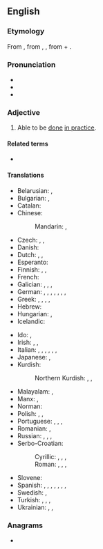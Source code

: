 ==English==

===Etymology===
From {{der|en|xno|fesable}}, from {{der|en|la|facere}}, {{der|en|fro|faisable|fesable, faisable|t=doable}}, from {{m|fro|faire|fere, faire|t=to do}} + {{m|fro|-able}}.

===Pronunciation===
* {{IPA|en|/ˈfiːzəbəl/}}
* {{audio|en|en-us-feasible.ogg|Audio (US)}}
* {{rhymes|en|iːzəbəl|s=3}}

===Adjective===
{{en-adj}}

# Able to be [[do]]ne [[in practice]].
#: {{ux|en|His plan to rid Trafalgar Square of pigeons by bringing in peregrine falcons to eat them was dismissed as not '''feasible'''.}}
#: {{syn|en|achievable|doable|possible|practicable|workable}}
#: {{ant|en|infeasible|unfeasible}}

====Related terms====
* {{l|en|feasibility}}

====Translations====
{{trans-top|that can be done in practice}}
* Belarusian: {{t|be|выкана́льны}}, {{t|be|магчы́мы}}
* Bulgarian: {{t+|bg|изпълни́м}}, {{t+|bg|осъществи́м}}
* Catalan: {{t+|ca|factible}}
* Chinese:
*: Mandarin: {{t+|cmn|可行|alt=可行的|tr=kěxíng de}}, {{t|cmn|可做|tr=kězuò de|alt=可做的}}
* Czech: {{t|cs|uskutečnitelný}}, {{t|cs|proveditelný}}, {{t+|cs|možný}}
* Danish: {{t+|da|mulig}}
* Dutch: {{t+|nl|mogelijk}}, {{t+|nl|haalbaar}}, {{t+|nl|doenlijk}}
* Esperanto: {{t|eo|farebla}}
* Finnish: {{t+|fi|toteuttamiskelpoinen}}, {{t|fi|tehtävissä}}, {{t+|fi|mahdollinen}}
* French: {{t+|fr|faisable}}
* Galician: {{t+|gl|factible}}, {{t+|gl|factíbel}}, {{t|gl|feitíbel}}, {{t|gl|facedoiro}}
* German: {{t+|de|durchführbar}}, {{t+|de|machbar}}, {{t+|de|ausführbar}}, {{t+|de|realisierbar}}, {{t+|de|praktikabel}}, {{t+|de|tunlich}}, {{t+|de|erreichbar}}, {{t|de|angängig}}
* Greek: {{t+|el|εφικτός}}, {{t+|el|πραγματοποιήσιμος}}, {{t+|el|επιτεύξιμος}}, {{t+|el|υλοποιήσιμος}}, {{t|el|πραγματώσιμος}}
* Hebrew: {{t|he|בר ביצוע|tr=bar bitzua}}
* Hungarian: {{t+|hu|megvalósítható}}, {{t|hu|kivihető}}
* Icelandic: {{t|is|mögulegt}}
{{trans-mid}}
* Ido: {{t+|io|facebla}}, {{t+|io|exekutebla}}
* Irish: {{t|ga|féideartha}}, {{t|ga|indéanta}}, {{t|ga|sodhéanta}}
* Italian: {{t+|it|fattibile}}, {{t+|it|realizzabile}}, {{t+|it|eseguibile}}, {{t|it|futuribile}}, {{t|it|riuscibile}}, {{t+|it|attuabile}}, {{t+|it|effettuabile}}
* Japanese: {{t+|ja|実行|tr=じっこうできる, jikkō dekiru|alt=実行できる}}, {{t|ja|実現可能|tr=じつげんかのうな, jitsugen kanō na|alt=実現可能な}}
* Kurdish:
*: Northern Kurdish: {{t+|kmr|gengaz}}, {{t+|kmr|mimkin}}, {{t+|kmr|pêkan}}
* Malayalam: {{t|ml|സാധ്യ}}, {{t|ml|നടക്കുന്ന}}
* Manx: {{t|gv|yn-jannoo}}, {{t|gv|cooilleentagh}}
* Norman: {{t|nrf|faîthabl'ye}} {{q|Jersey}}
* Polish: {{t+|pl|możliwy}}, {{t+|pl|osiągalny}}, {{t+|pl|wykonalny}}
* Portuguese: {{t+|pt|possível}}, {{t+|pt|factível}}, {{t+|pt|viável}}, {{t|pt|fazível}}
* Romanian: {{t+|ro|fezabil}}, {{t|ro|facibil}}
* Russian: {{t+|ru|возмо́жный}}, {{t+|ru|выполни́мый}}, {{t+|ru|исполни́мый}}, {{t+|ru|осуществи́мый}}
* Serbo-Croatian:
*: Cyrillic: {{t|sh|изводљиво}}, {{t|sh|пра̀ктично}}, {{t|sh|примјенљиво}}, {{t|sh|извѐдив}}
*: Roman: {{t+|sh|izvodljivo}}, {{t+|sh|pràktično}}, {{t+|sh|primjenljivo}}, {{t+|sh|izvèdiv}}
* Slovene: {{t|sl|izvedljivo}}
* Spanish: {{t+|es|factible}}, {{t+|es|asequible}}, {{t|es|dable}}, {{t+|es|viable}}, {{t|es|realizable}}, {{t+|es|hacedero}}, {{t+|es|agible}}, {{t+|es|ejecutable}}
* Swedish: {{t+|sv|genomförbar}}, {{t+|sv|möjlig}}
* Turkish: {{t+|tr|kılgın}}, {{t+|tr|mümkün}}, {{t+|tr|olası}}, {{t|tr|yapılabilir}}
* Ukrainian: {{t|uk|здійсне́нний}}, {{t|uk|здійсни́мий}}, {{t|uk|можли́вий}}
{{trans-bottom}}

===Anagrams===
* {{anagrams|en|a=abeefils|labefies}}
